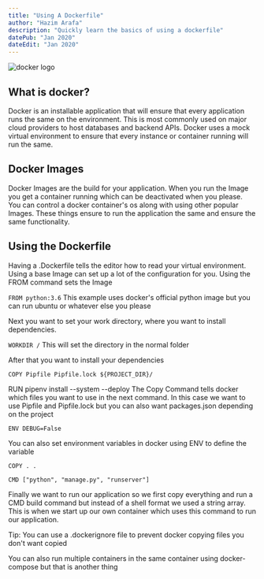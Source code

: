 ```yaml
---
title: "Using A Dockerfile"
author: "Hazim Arafa"
description: "Quickly learn the basics of using a dockerfile"
datePub: "Jan 2020"
dateEdit: "Jan 2020"
---
```


<img src="/blog/docker.png" alt="docker logo" />

## What is docker?

Docker is an installable application that will ensure that every application
runs the same on the environment. This is most commonly used on major cloud
providers to host databases and backend APIs. Docker uses a mock virtual
environment to ensure that every instance or container running will run the
same.

## Docker Images

Docker Images are the build for your application. When you run the Image you get
a container running which can be deactivated when you please. You can control a
docker container's os along with using other popular Images. These things ensure
to run the application the same and ensure the same functionality.

## Using the Dockerfile

Having a .Dockerfile tells the editor how to read your virtual environment.
Using a base Image can set up a lot of the configuration for you. Using the FROM
command sets the Image

`FROM python:3.6` This example uses docker's official python image but you can
run ubuntu or whatever else you please

Next you want to set your work directory, where you want to install
dependencies.

`WORKDIR /` This will set the directory in the normal folder

After that you want to install your dependencies

`COPY Pipfile Pipfile.lock ${PROJECT_DIR}/`

RUN pipenv install --system --deploy The Copy Command tells docker which files
you want to use in the next command. In this case we want to use Pipfile and
Pipfile.lock but you can also want packages.json depending on the project

`ENV DEBUG=False`

You can also set environment variables in docker using ENV to define the
variable

```
COPY . .

CMD ["python", "manage.py", "runserver"]
```

Finally we want to run our application so we first copy everything and run a CMD
build command but instead of a shell format we used a string array. This is when
we start up our own container which uses this command to run our application.

Tip: You can use a .dockerignore file to prevent docker copying files you don't
want copied

You can also run multiple containers in the same container using docker-compose
but that is another thing
